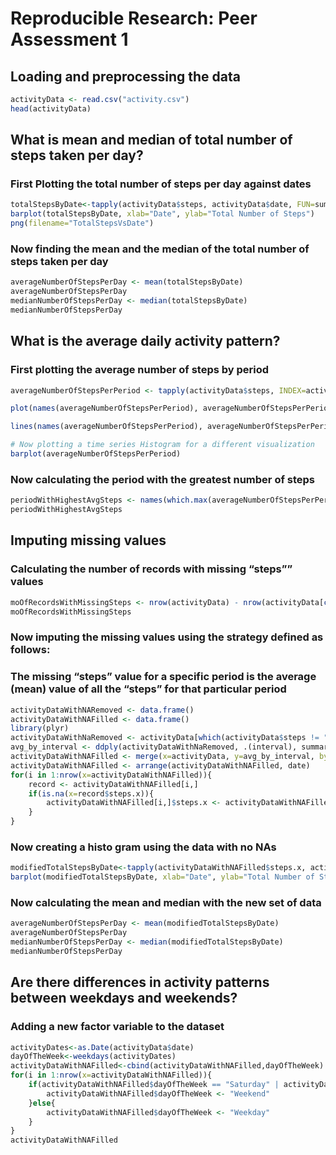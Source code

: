 # Reproducible Research: Peer Assessment 1


## Loading and preprocessing the data

```r
activityData <- read.csv("activity.csv")
head(activityData)
```

## What is mean and median of total number of steps taken per day?
### First Plotting the total number of steps per day against dates
```r
totalStepsByDate<-tapply(activityData$steps, activityData$date, FUN=sum, na.rm=TRUE)
barplot(totalStepsByDate, xlab="Date", ylab="Total Number of Steps")
png(filename="TotalStepsVsDate")
```
### Now finding the mean and the median of the total number of steps taken per day
```r
averageNumberOfStepsPerDay <- mean(totalStepsByDate)
averageNumberOfStepsPerDay
medianNumberOfStepsPerDay <- median(totalStepsByDate)
medianNumberOfStepsPerDay
```

## What is the average daily activity pattern?
### First plotting the average number of steps by period
```r
averageNumberOfStepsPerPeriod <- tapply(activityData$steps, INDEX=activityData$interval, FUN=mean, na.rm=TRUE)

plot(names(averageNumberOfStepsPerPeriod), averageNumberOfStepsPerPeriod, xlab="Interval", ylab="Average Number of Steps")

lines(names(averageNumberOfStepsPerPeriod), averageNumberOfStepsPerPeriod)

# Now plotting a time series Histogram for a different visualization
barplot(averageNumberOfStepsPerPeriod)
```
### Now calculating the period with the greatest number of steps
```r
periodWithHighestAvgSteps <- names(which.max(averageNumberOfStepsPerPeriod))
periodWithHighestAvgSteps
```

## Imputing missing values

### Calculating the number of records with missing "steps"" values
```r
moOfRecordsWithMissingSteps <- nrow(activityData) - nrow(activityData[complete.cases(activityData),])
moOfRecordsWithMissingSteps
```
### Now imputing the missing values using the strategy defined as follows:
### The missing "steps" value for a specific period is the average (mean) value of all the "steps" for that particular period
```r
activityDataWithNARemoved <- data.frame()
activityDataWithNAFilled <- data.frame()
library(plyr)
activityDataWithNaRemoved <- activityData[which(activityData$steps != "NA"), ]
avg_by_interval <- ddply(activityDataWithNaRemoved, .(interval), summarise, steps=mean(steps))
activityDataWithNAFilled <- merge(x=activityData, y=avg_by_interval, by.x="interval", by.y="interval", all=TRUE)
activityDataWithNAFilled <- arrange(activityDataWithNAFilled, date)
for(i in 1:nrow(x=activityDataWithNAFilled)){
    record <- activityDataWithNAFilled[i,]
    if(is.na(x=record$steps.x)){
        activityDataWithNAFilled[i,]$steps.x <- activityDataWithNAFilled[i,]$steps.y
    }
}

```
### Now creating a histo gram using the data with no NAs
```r
modifiedTotalStepsByDate<-tapply(activityDataWithNAFilled$steps.x, activityDataWithNAFilled$date, FUN=sum)
barplot(modifiedTotalStepsByDate, xlab="Date", ylab="Total Number of Steps")
```
### Now calculating the mean and median with the new set of data
```r
averageNumberOfStepsPerDay <- mean(modifiedTotalStepsByDate)
averageNumberOfStepsPerDay
medianNumberOfStepsPerDay <- median(modifiedTotalStepsByDate)
medianNumberOfStepsPerDay
```

## Are there differences in activity patterns between weekdays and weekends?
### Adding a new factor variable to the dataset
```r
activityDates<-as.Date(activityData$date)
dayOfTheWeek<-weekdays(activityDates)
activityDataWithNAFilled<-cbind(activityDataWithNAFilled,dayOfTheWeek)
for(i in 1:nrow(x=activityDataWithNAFilled)){
    if(activityDataWithNAFilled$dayOfTheWeek == "Saturday" | activityDataWithNAFilled$dayOfTheWeek == "Sunday"){
        activityDataWithNAFilled$dayOfTheWeek <- "Weekend"
    }else{
        activityDataWithNAFilled$dayOfTheWeek <- "Weekday"
    }
}
activityDataWithNAFilled
```
